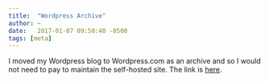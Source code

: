 ```yaml
---
title:  "Wordpress Archive"
author: ~
date:   2017-01-07 09:50:40 -0500
tags: [meta]
---
```


I moved my Wordpress blog to Wordpress.com as an archive and so I would not need to pay to maintain the self-hosted site. The link is [here](https://jmichaelrosenbergblog.wordpress.com/).
